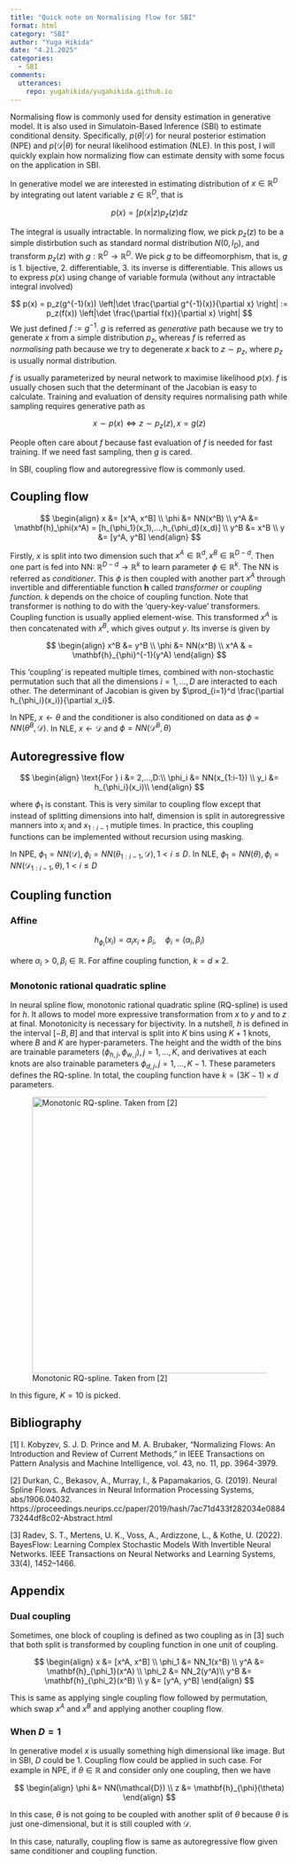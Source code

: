 ```yaml
---
title: "Quick note on Normalising flow for SBI"
format: html
category: "SBI"
author: "Yuga Hikida"
date: "4.21.2025"
categories:
  - SBI
comments:
  utterances:
    repo: yugahikida/yugahikida.github.io
---
```


Normalising flow is commonly used for density estimation in generative
model. It is also used in Simulatoin-Based Inference (SBI) to estimate
conditional density. Specifically, $p(\theta | \mathcal{D})$ for neural
posterior estimation (NPE) and $p(\mathcal{D} | \theta)$ for neural
likelihood estimation (NLE). In this post, I will quickly explain how
normalizing flow can estimate density with some focus on the application
in SBI.

In generative model we are interested in estimating distribution of
$x \in \mathbb{R}^D$ by integrating out latent variable
$z \in \mathbb{R}^D$, that is

$$
p(x) = \int p(x | z)p_z(z)dz
$$

The integral is usually intractable. In normalizing flow, we pick
$p_z(z)$ to be a simple distirbution such as standard normal
distribution $N(0, I_D)$, and transform $p_z(z)$ with
$g: \mathbb{R}^D \rightarrow \mathbb{R}^D$. We pick $g$ to be
diffeomorphism, that is, $g$ is 1. bijective, 2. differentiable, 3. its
inverse is differentiable. This allows us to express $p(x)$ using change
of variable formula (without any intractable integral involved)

$$
p(x) = p_z(g^{-1}(x)) \left|\det  \frac{\partial g^{-1}(x)}{\partial x} \right|
:=  p_z(f(x)) \left|\det  \frac{\partial f(x)}{\partial x} \right|
$$ We just defined $f := g^{-1}$. $g$ is referred as *generative* path
because we try to generate $x$ from a simple distribution $p_z$, whereas
$f$ is referred as *normalising* path because we try to degenerate $x$
back to $z \sim p_z$, where $p_z$ is usually normal distribution.

$f$ is usually parameterized by neural network to maximise likelihood
$p(x)$. $f$ is usually chosen such that the determinant of the Jacobian
is easy to calculate. Training and evaluation of density requires
normalising path while sampling requires generative path as

$$
x \sim p(x)
\mathrel{\Leftrightarrow}
z \sim p_z(z), x = g(z)
$$

People often care about $f$ because fast evaluation of $f$ is needed for
fast training. If we need fast sampling, then $g$ is cared.

In SBI, coupling flow and autoregressive flow is commonly used.

## Coupling flow

$$
\begin{align}
x &= [x^A, x^B] \\
\phi &= NN(x^B) \\
y^A &= \mathbf{h}_\phi(x^A) = [h_{\phi_1}(x_1),...,h_{\phi_d}(x_d)]  \\
y^B &= x^B \\
y &= [y^A, y^B]
\end{align}
$$

Firstly, $x$ is split into two dimension such that
$x^A \in \mathbb{R}^d, x^B \in \mathbb{R}^{D - d}$. Then one part is fed
into NN: $\mathbb{R}^{D - d} \rightarrow \mathbb{R}^k$ to learn
parameter $\phi \in  \mathbb{R}^k$. The NN is referred as
*conditioner*. This $\phi$ is then coupled with another part $x^A$
through invertible and differentiable function $\mathbf{h}$ called
*transformer* or *coupling function*. $k$ depends on the choice of
coupling function. Note that transformer is nothing to do with the
'query-key-value' transformers. Coupling function is usually applied
element-wise. This transformed $x^A$ is then concatenated with $x^B$,
which gives output $y$. Its inverse is given by

$$
\begin{align}
x^B &= y^B \\
\phi &= NN(x^B) \\
x^A & = \mathbf{h}_{\phi}^{-1}(y^A)
\end{align}
$$

This 'coupling' is repeated multiple times, combined with non-stochastic
permutation such that all the dimensions $i = 1,...,D$ are interacted to
each other. The determinant of Jacobian is given by
$\prod_{i=1}^d \frac{\partial h_{\phi_i}(x_i)}{\partial x_i}$.

In NPE, $x \leftarrow \theta$ and the conditioner is also conditioned on
data as $\phi = NN(\theta^B, \mathcal{D})$. In NLE,
$x \leftarrow \mathcal{D}$ and $\phi = NN(\mathcal{D}^B, \theta)$

## Autoregressive flow

$$
\begin{align}
\text{For } i &= 2,...,D:\\
\phi_i &= NN(x_{1:i-1}) \\
y_i &= h_{\phi_i}(x_i)\\
\end{align}
$$

where $\phi_1$ is constant. This is very similar to coupling flow except
that instead of splitting dimensions into half, dimension is split in
autoregressive manners into $x_i$ and $x_{1:i-1}$ mutiple times. In
practice, this coupling functions can be implemented without recursion
using masking.

In NPE,
$\phi_1 = NN(\mathcal{D}), \phi_i = NN(\theta_{1:i-1}, \mathcal{D}), 1 < i \leq D$.
In NLE,
$\phi_1 = NN(\theta),\phi_i = NN(\mathcal{D}_{1:i-1}, \theta), 1 < i \leq D$

## Coupling function

### Affine

$$
h_{\phi_{i}}(x_i) = \alpha_i x_i + \beta_i, \quad \phi_i = (\alpha_i, \beta_i)
$$

where $\alpha_i > 0, \beta_i \in \mathbb{R}$. For affine coupling function, $k = d \times 2$.
<!-- Most paper uses notation -->
<!-- using element wise multiplication: $y = \alpha \odot x + \beta$. -->

### Monotonic rational quadratic spline

In neural spline flow, monotonic rational quadratic spline (RQ-spline) is used for $h$. It allows to model more expressive transformation from $x$ to $y$
and to $z$ at final. Monotonicity is necessary for bijectivity. In a nutshell, 
$h$ is defined in the interval $[-B, B]$ and that interval is split into $K$ bins using $K + 1$ knots, where $B$ and $K$ are hyper-parameters. The height and the width of the bins are trainable parameters $(\phi_{h,j}, \phi_{w, j}), j = 1,...,K$, and derivatives at each knots are also trainable parameters $\phi_{d,j}, j = 1,...,K-1$. These parameters defines the RQ-spline. In total, the coupling function have $k = (3K - 1) \times d$ parameters.


![Monotonic RQ-spline. Taken from
\[2\]](images/Screenshot%202025-04-21%20at%2019.11.44.png){width="500"}

In this figure, $K = 10$ is picked. 

## Bibliography

\[1\] I. Kobyzev, S. J. D. Prince and M. A. Brubaker, "Normalizing
Flows: An Introduction and Review of Current Methods," in IEEE
Transactions on Pattern Analysis and Machine Intelligence, vol. 43, no.
11, pp. 3964-3979.

\[2\] Durkan, C., Bekasov, A., Murray, I., & Papamakarios, G. (2019).
Neural Spline Flows. Advances in Neural Information Processing Systems,
abs/1906.04032.
https://proceedings.neurips.cc/paper/2019/hash/7ac71d433f282034e088473244df8c02-Abstract.html

\[3\] Radev, S. T., Mertens, U. K., Voss, A., Ardizzone, L., & Kothe, U.
(2022). BayesFlow: Learning Complex Stochastic Models With Invertible
Neural Networks. IEEE Transactions on Neural Networks and Learning
Systems, 33(4), 1452–1466.

## Appendix

### Dual coupling

Sometimes, one block of coupling is defined as two coupling as in \[3\]
such that both split is transformed by coupling function in one unit of
coupling.

$$
\begin{align}
x &= [x^A, x^B] \\
\phi_1 &= NN_1(x^B) \\
y^A &= \mathbf{h}_{\phi_1}(x^A) \\
\phi_2 &=  NN_2(y^A)\\
y^B &= \mathbf{h}_{\phi_2}(x^B) \\
y &= [y^A, y^B]
\end{align}
$$ 

This is same as applying single coupling flow followed by
permutation, which swap $x^A$ and $x^B$ and applying another coupling
flow.

### When $D = 1$

In generative model $x$ is usually something high dimensional like
image. But in SBI, $D$ could be 1. Coupling flow could be applied in
such case. For example in
NPE, if $\theta \in \mathbb{R}$ and consider only one coupling, then we
have

$$
\begin{align}
\phi &= NN(\mathcal{D}) \\
z &= \mathbf{h}_{\phi}(\theta)
\end{align}
$$ 

In this case, $\theta$ is not going to be coupled with another split of $\theta$ because $\theta$ is just one-dimensional, but it is still coupled with $\mathcal{D}$.

In this case, naturally, coupling flow is same as autoregressive flow
given same conditioner and coupling function.
